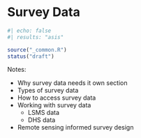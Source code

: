 # Survey Data {#sec-labels-survey}

```r
#| echo: false
#| results: "asis"

source("_common.R")
status("draft")
```


Notes:

- Why survey data needs it own section
- Types of survey data
- How to access survey data
- Working with survey data
    - LSMS data
    - DHS data
- Remote sensing informed survey design


